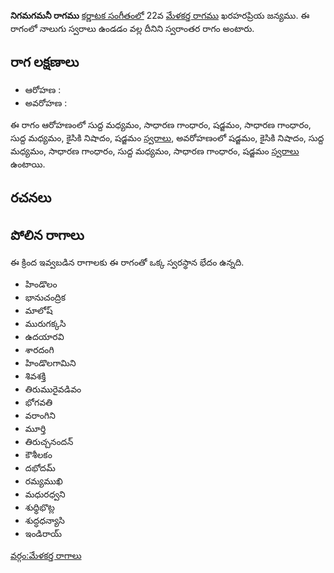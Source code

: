 {{Infobox ragam
	| name          	= నిగమగమనీ
	| synonym	    	= 
	| mela          	= 
	| chakra        	= 
	| janaka        	= 
	| type          	= స్వరాంతర
	| arohanam      	= {{svaraC|M1|G2|S|G2|M1|N2|S'}} 
	| avarohanam    	= {{svaraC|S'|N2|M1|G2|M1|G2|S}}
	| jeeva         	=
	| chhaya        	=
	| nyasa         	=
	| vishesha      	= 
	| equivalent  		= 
}}
{{కర్ణాటక సంగీత రాగాలు}}
'''నిగమగమనీ రాగము''' [[కర్ణాటక సంగీతం]]లో 22వ [[మేళకర్త రాగము]] ఖరహరప్రియ జన్యము.  ఈ రాగంలో నాలుగు స్వరాలు ఉండడం వల్ల దీనిని స్వరాంతర రాగం అంటారు.


==రాగ లక్షణాలు==


* ఆరోహణ : {{svaraC|M1|G2|S|G2|M1|N2|S'}} 
* అవరోహణ : {{svaraC|S'|N2|M1|G2|M1|G2|S}}

ఈ రాగం ఆరోహణంలో సుద్ద మధ్యమం, సాధారణ గాంధారం, షడ్జమం, సాధారణ గాంధారం, సుద్ద మధ్యమం, కైసికి నిషాదం, షడ్జమం [[స్వరాలు]], అవరోహణంలో షడ్జమం, కైసికి నిషాదం, సుద్ద మధ్యమం, సాధారణ గాంధారం, సుద్ద మధ్యమం, సాధారణ గాంధారం, షడ్జమం [[స్వరాలు]] ఉంటాయి.

==రచనలు==



==పోలిన రాగాలు==
ఈ క్రింద ఇవ్వబడిన రాగాలకు ఈ రాగంతో ఒక్క స్వరస్థాన భేదం ఉన్నది.
* హిండొలం
* భానుచంద్రిక
* మాలోష్
* మురుగక్కసి
* ఉదయారవి
* శారదంగి
* హిండొలగామిని
* శివశక్తి
* తిరుమురైవడివం
* భోగవతి
* వరాంగిని
* మూర్తి
* తిరుచ్చనందన్
* కౌశీలకం
* దభోదమ్
* రమ్యముఖి
* మధురధ్వని
* శుధ్ధిభొట్ల
* శుద్ధధన్యాసి
* ఇండిరాయ్



[[వర్గం:మేళకర్త రాగాలు]]